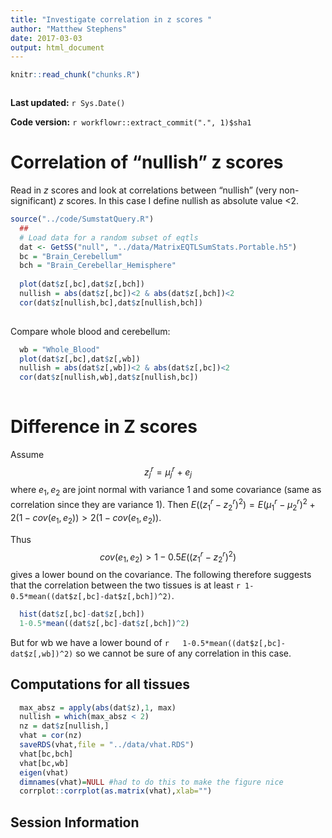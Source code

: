 ```yaml
---
title: "Investigate correlation in z scores "
author: "Matthew Stephens"
date: 2017-03-03
output: html_document
---
```


```r
knitr::read_chunk("chunks.R")
```

```r
```

**Last updated:** `r Sys.Date()`

**Code version:** `r workflowr::extract_commit(".", 1)$sha1`


# Correlation of "nullish" z scores

Read in $z$ scores and look at correlations between "nullish" (very non-significant) $z$ scores.
In this case I define nullish as absolute value <2.
```r
source("../code/SumstatQuery.R")
  ##
  # Load data for a random subset of eqtls
  dat <- GetSS("null", "../data/MatrixEQTLSumStats.Portable.h5")
  bc = "Brain_Cerebellum"
  bch = "Brain_Cerebellar_Hemisphere"
 
  plot(dat$z[,bc],dat$z[,bch])
  nullish = abs(dat$z[,bc])<2 & abs(dat$z[,bch])<2
  cor(dat$z[nullish,bc],dat$z[nullish,bch])
  
```


Compare whole blood and cerebellum:
```r
  wb = "Whole_Blood"
  plot(dat$z[,bc],dat$z[,wb])
  nullish = abs(dat$z[,wb])<2 & abs(dat$z[,bc])<2
  cor(dat$z[nullish,wb],dat$z[nullish,bc])
  
```


# Difference in Z scores

Assume $$z^r_j = \mu^r_j + e_j$$ where $e_1,e_2$ are joint normal with variance 1 and some covariance (same as correlation since they are variance 1).
Then $E((z^r_1 - z^r_2)^2) = E(\mu^r_1-\mu^r_2)^2 + 2(1-cov(e_1,e_2)) > 2(1-cov(e_1,e_2))$.

Thus $$cov(e_1,e_2) > 1- 0.5E((z^r_1 - z^r_2)^2)$$ gives a lower bound on the covariance.
The following therefore suggests that the correlation between the two tissues is at least `r 1-0.5*mean((dat$z[,bc]-dat$z[,bch])^2)`.

```r
  hist(dat$z[,bc]-dat$z[,bch])
  1-0.5*mean((dat$z[,bc]-dat$z[,bch])^2)
```

But for wb we have a lower bound of `r   1-0.5*mean((dat$z[,bc]-dat$z[,wb])^2)` so we cannot
be sure of any correlation in this case.


## Computations for all tissues

```r
  max_absz = apply(abs(dat$z),1, max)
  nullish = which(max_absz < 2)
  nz = dat$z[nullish,]
  vhat = cor(nz)
  saveRDS(vhat,file = "../data/vhat.RDS")
  vhat[bc,bch]
  vhat[bc,wb]
  eigen(vhat)
  dimnames(vhat)=NULL #had to do this to make the figure nice
  corrplot::corrplot(as.matrix(vhat),xlab="")
```



## Session Information

```r
```
